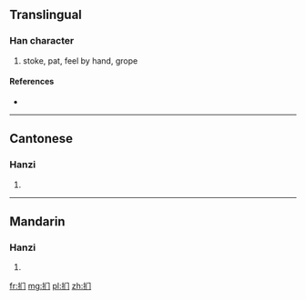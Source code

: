 {{also|捫}}
==Translingual==

===Han character===
{{Han char|rn=64|rad=手|as=03|sn=6|four=|canj=手中尸 (QLS)}}

# stoke, pat, feel by hand, grope

====References====
* {{Han ref|kx=0418.141|hdz=31831.100|uh=626A|ud=25194}}

----

==Cantonese==

===Hanzi===
{{yue-hanzi|jyut=mun4|y=mun4|tra=捫}}

# {{defn|lang=yue|sort=手03}}

----

==Mandarin==

===Hanzi===
{{cmn-hanzi|tra=捫|pin=[[mén]] ([[men2]])|wg=men<sup>2</sup>}}

# {{defn|lang=cmn|sort=手03}}

[[fr:扪]]
[[mg:扪]]
[[pl:扪]]
[[zh:扪]]